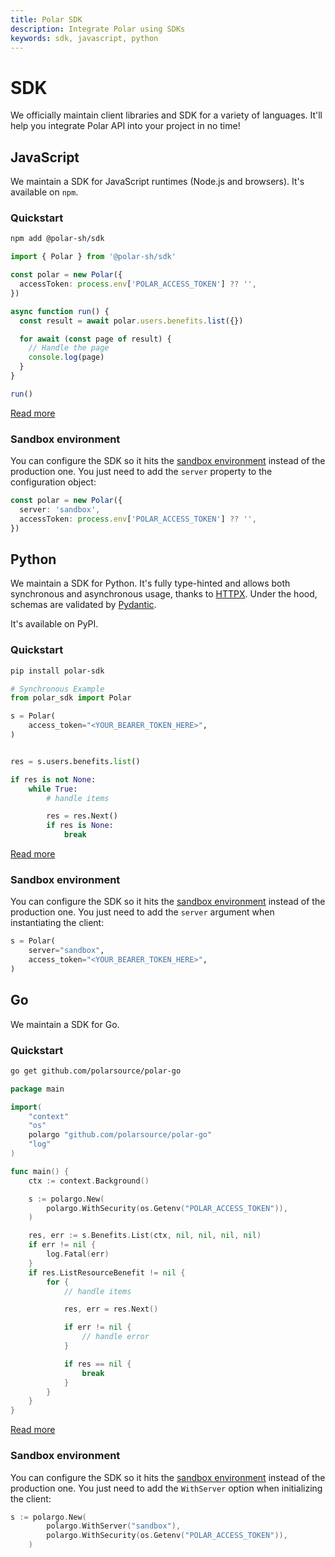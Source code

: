 ```yaml
---
title: Polar SDK
description: Integrate Polar using SDKs
keywords: sdk, javascript, python
---
```



# SDK

We officially maintain client libraries and SDK for a variety of languages. It'll help you integrate Polar API into your project in no time!

## JavaScript

We maintain a SDK for JavaScript runtimes (Node.js and browsers). It's available on `npm`.

### Quickstart

```bash
npm add @polar-sh/sdk
```

```ts
import { Polar } from '@polar-sh/sdk'

const polar = new Polar({
  accessToken: process.env['POLAR_ACCESS_TOKEN'] ?? '',
})

async function run() {
  const result = await polar.users.benefits.list({})

  for await (const page of result) {
    // Handle the page
    console.log(page)
  }
}

run()
```

[<p className="text-xl text-center">Read more</p>](https://github.com/polarsource/polar-js)

### Sandbox environment

You can configure the SDK so it hits the [sandbox environment](/docs/developers/sandbox) instead of the production one. You just need to add the `server` property to the configuration object:

```ts
const polar = new Polar({
  server: 'sandbox',
  accessToken: process.env['POLAR_ACCESS_TOKEN'] ?? '',
})
```

## Python

We maintain a SDK for Python. It's fully type-hinted and allows both synchronous and asynchronous usage, thanks to [HTTPX](https://www.python-httpx.org/). Under the hood, schemas are validated by [Pydantic](https://docs.pydantic.dev/latest/).

It's available on PyPI.

### Quickstart

```bash
pip install polar-sdk
```

```py
# Synchronous Example
from polar_sdk import Polar

s = Polar(
    access_token="<YOUR_BEARER_TOKEN_HERE>",
)


res = s.users.benefits.list()

if res is not None:
    while True:
        # handle items

        res = res.Next()
        if res is None:
            break
```

[<p className="text-xl text-center">Read more</p>](https://github.com/polarsource/polar-python)

### Sandbox environment

You can configure the SDK so it hits the [sandbox environment](/docs/developers/sandbox) instead of the production one. You just need to add the `server` argument when instantiating the client:

```py
s = Polar(
    server="sandbox",
    access_token="<YOUR_BEARER_TOKEN_HERE>",
)
```

## Go

We maintain a SDK for Go.

### Quickstart

```bash
go get github.com/polarsource/polar-go
```

```go
package main

import(
	"context"
	"os"
	polargo "github.com/polarsource/polar-go"
	"log"
)

func main() {
    ctx := context.Background()

    s := polargo.New(
        polargo.WithSecurity(os.Getenv("POLAR_ACCESS_TOKEN")),
    )

    res, err := s.Benefits.List(ctx, nil, nil, nil, nil)
    if err != nil {
        log.Fatal(err)
    }
    if res.ListResourceBenefit != nil {
        for {
            // handle items

            res, err = res.Next()

            if err != nil {
                // handle error
            }

            if res == nil {
                break
            }
        }
    }
}
```

[<p className="text-xl text-center">Read more</p>](https://github.com/polarsource/polar-go)

### Sandbox environment

You can configure the SDK so it hits the [sandbox environment](/docs/developers/sandbox) instead of the production one. You just need to add the `WithServer` option when initializing the client:

```go
s := polargo.New(
		polargo.WithServer("sandbox"),
		polargo.WithSecurity(os.Getenv("POLAR_ACCESS_TOKEN")),
	)
```
